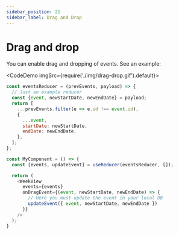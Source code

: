 ```yaml
---
sidebar_position: 21
sidebar_label: Drag and Drop
---
```




# Drag and drop

You can enable drag and dropping of events. See an example:

<CodeDemo imgSrc={require('./img/drag-drop.gif').default}>

```js title="Drag and drop"
const eventsReducer = (prevEvents, payload) => {
  // Just an example reducer
  const {event, newStartDate, newEndDate} = payload;
  return [
    ...prevEvents.filter(e => e.id !== event.id),
    {
      ...event,
      startDate: newStartDate,
      endDate: newEndDate,
    },
  ];
};

const MyComponent = () => {
  const [events, updateEvent] = useReducer(eventsReducer, []);

  return (
    <WeekView
      events={events}
      onDragEvent={(event, newStartDate, newEndDate) => {
        // Here you must update the event in your local DB
        updateEvent({ event, newStartDate, newEndDate })
      }}
    />
  );
}
```

</CodeDemo>